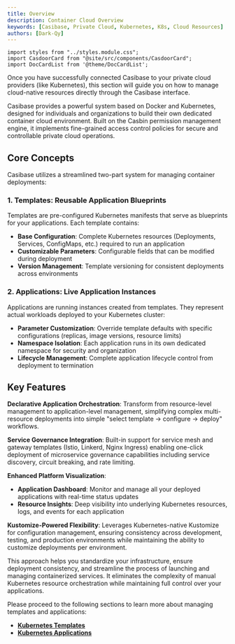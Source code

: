 ```yaml
---
title: Overview
description: Container Cloud Overview
keywords: [Casibase, Private Cloud, Kubernetes, K8s, Cloud Resources]
authors: [Dark-Qy]
---
```


```mdx-code-block
import styles from "../styles.module.css";
import CasdoorCard from "@site/src/components/CasdoorCard";
import DocCardList from '@theme/DocCardList';
```

Once you have successfully connected Casibase to your private cloud providers (like Kubernetes), this section will guide you on how to manage cloud-native resources directly through the Casibase interface.

Casibase provides a powerful system based on Docker and Kubernetes, designed for individuals and organizations to build their own dedicated container cloud environment. Built on the Casbin permission management engine, it implements fine-grained access control policies for secure and controllable private cloud operations.

## Core Concepts

Casibase utilizes a streamlined two-part system for managing container deployments:

### 1. **Templates**: Reusable Application Blueprints

Templates are pre-configured Kubernetes manifests that serve as blueprints for your applications. Each template contains:

- **Base Configuration**: Complete Kubernetes resources (Deployments, Services, ConfigMaps, etc.) required to run an application
- **Customizable Parameters**: Configurable fields that can be modified during deployment
- **Version Management**: Template versioning for consistent deployments across environments

### 2. **Applications**: Live Application Instances

Applications are running instances created from templates. They represent actual workloads deployed to your Kubernetes cluster:

- **Parameter Customization**: Override template defaults with specific configurations (replicas, image versions, resource limits)
- **Namespace Isolation**: Each application runs in its own dedicated namespace for security and organization
- **Lifecycle Management**: Complete application lifecycle control from deployment to termination

## Key Features

**Declarative Application Orchestration**: Transform from resource-level management to application-level management, simplifying complex multi-resource deployments into simple "select template → configure → deploy" workflows.

**Service Governance Integration**: Built-in support for service mesh and gateway templates (Istio, Linkerd, Nginx Ingress) enabling one-click deployment of microservice governance capabilities including service discovery, circuit breaking, and rate limiting.

**Enhanced Platform Visualization**:

- **Application Dashboard**: Monitor and manage all your deployed applications with real-time status updates
- **Resource Insights**: Deep visibility into underlying Kubernetes resources, logs, and events for each application

**Kustomize-Powered Flexibility**: Leverages Kubernetes-native Kustomize for configuration management, ensuring consistency across development, testing, and production environments while maintaining the ability to customize deployments per environment.

This approach helps you standardize your infrastructure, ensure deployment consistency, and streamline the process of launching and managing containerized services. It eliminates the complexity of manual Kubernetes resource orchestration while maintaining full control over your applications.

Please proceed to the following sections to learn more about managing templates and applications:

- [**Kubernetes Templates**](./kubernetes-templates)
- [**Kubernetes Applications**](./kubernetes-applications/overview)
